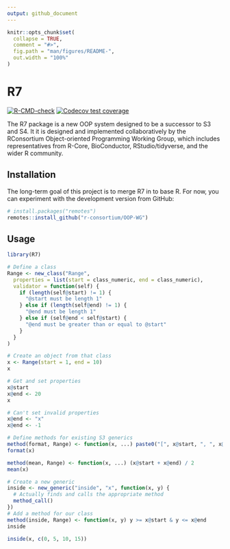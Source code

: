 ```yaml
---
output: github_document
---
```


<!-- README.md is generated from README.Rmd. Please edit that file -->

```r
knitr::opts_chunk$set(
  collapse = TRUE,
  comment = "#>",
  fig.path = "man/figures/README-",
  out.width = "100%"
)
```

# R7

<!-- badges: start -->
[![R-CMD-check](https://github.com/RConsortium/OOP-WG/actions/workflows/R-CMD-check.yaml/badge.svg)](https://github.com/RConsortium/OOP-WG/actions/workflows/R-CMD-check.yaml)
[![Codecov test coverage](https://codecov.io/gh/RConsortium/OOP-WG/branch/master/graph/badge.svg)](https://codecov.io/gh/RConsortium/OOP-WG?branch=master)
<!-- badges: end -->

The R7 package is a new OOP system designed to be a successor to S3 and S4. It it is designed and implemented collaboratively by the RConsortium Object-oriented Programming Working Group, which includes representatives from R-Core, BioConductor, RStudio/tidyverse, and the wider R community.

## Installation

The long-term goal of this project is to merge R7 in to base R. For now, you can experiment with the development version from GitHub:

```r
# install.packages("remotes")
remotes::install_github("r-consortium/OOP-WG")
```

## Usage

```r
library(R7)

# Define a class
Range <- new_class("Range",
  properties = list(start = class_numeric, end = class_numeric),
  validator = function(self) {
    if (length(self@start) != 1) {
      "@start must be length 1"
    } else if (length(self@end) != 1) {
      "@end must be length 1"
    } else if (self@end < self@start) {
      "@end must be greater than or equal to @start"
    }
  }
)

# Create an object from that class
x <- Range(start = 1, end = 10)
x

# Get and set properties
x@start
x@end <- 20
x

# Can't set invalid properties
x@end <- "x"
x@end <- -1

# Define methods for existing S3 generics
method(format, Range) <- function(x, ...) paste0("[", x@start, ", ", x@end, "]")
format(x)

method(mean, Range) <- function(x, ...) (x@start + x@end) / 2
mean(x)

# Create a new generic
inside <- new_generic("inside", "x", function(x, y) {
  # Actually finds and calls the appropriate method
  method_call()
})
# Add a method for our class
method(inside, Range) <- function(x, y) y >= x@start & y <= x@end
inside

inside(x, c(0, 5, 10, 15))
```
